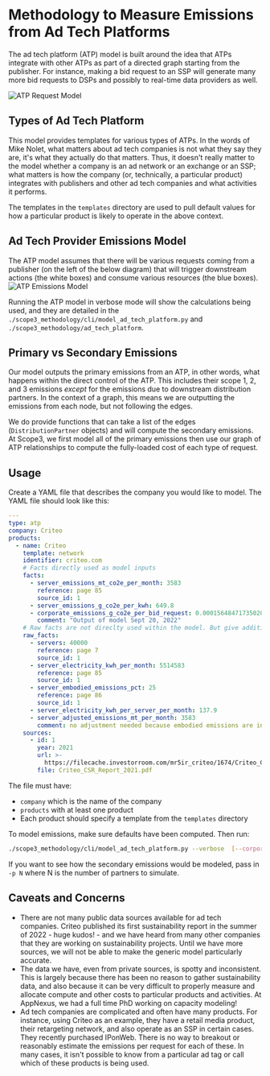# Methodology to Measure Emissions from Ad Tech Platforms

The ad tech platform (ATP) model is built around the idea that ATPs integrate with other ATPs as part of a directed graph starting from the publisher. For instance, making a bid request to an SSP will generate many more bid requests to DSPs and possibly to real-time data providers as well.

![ATP Request Model](images/atp_request_model.jpg)

## Types of Ad Tech Platform

This model provides templates for various types of ATPs. In the words of Mike Nolet, what matters about ad tech companies is not what they say they are, it's what they actually do that matters. Thus, it doesn't really matter to the model whether a company is an ad network or an exchange or an SSP; what matters is how the company (or, technically, a particular product) integrates with publishers and other ad tech companies and what activities it performs.

The templates in the `templates` directory are used to pull default values for how a particular product is likely to operate in the above context.

## Ad Tech Provider Emissions Model

The ATP model assumes that there will be various requests coming from a publisher (on the left of the below diagram) that will trigger downstream actions (the white boxes) and consume various resources (the blue boxes).
![ATP Emissions Model](images/atp_emissions_model.jpg)

Running the ATP model in verbose mode will show the calculations being used, and they are detailed in the `./scope3_methodology/cli/model_ad_tech_platform.py` and `./scope3_methodology/ad_tech_platform`.

## Primary vs Secondary Emissions

Our model outputs the primary emissions from an ATP, in other words, what happens within the direct control of the ATP. This includes their scope 1, 2, and 3 emissions _except_ for the emissions due to downstream distribution partners. In the context of a graph, this means we are outputting the emissions from each node, but not following the edges.

We do provide functions that can take a list of the edges (`DistributionPartner` objects) and will compute the secondary emissions. At Scope3, we first model all of the primary emissions then use our graph of ATP relationships to compute the fully-loaded cost of each type of request.

## Usage

Create a YAML file that describes the company you would like to model. The YAML file should look like this:

```yaml
---
type: atp
company: Criteo
products:
  - name: Criteo
    template: network
    identifier: criteo.com
    # Facts directly used as model inputs
    facts:
      - server_emissions_mt_co2e_per_month: 3583
        reference: page 85
        source_id: 1
      - server_emissions_g_co2e_per_kwh: 649.8
      - corporate_emissions_g_co2e_per_bid_request: 0.00015648471735020598
        comment: "Output of model Sept 20, 2022"
    # Raw facts are not direclty used within the model. But give additional info
    raw_facts:
      - servers: 40000
        reference: page 7
        source_id: 1
      - server_electricity_kwh_per_month: 5514583
        reference: page 85
        source_id: 1
      - server_embodied_emissions_pct: 25
        reference: page 86
        source_id: 1
      - server_electricity_kwh_per_server_per_month: 137.9
      - server_adjusted_emissions_mt_per_month: 3583
        comment: no adjustment needed because embodied emissions are included
    sources:
      - id: 1
        year: 2021
        url: >-
          https://filecache.investorroom.com/mr5ir_criteo/1674/Criteo_CSR_Report_2021.pdf
        file: Criteo_CSR_Report_2021.pdf
```

The file must have:

- `company` which is the name of the company
- `products` with at least one product
- Each product should specify a template from the `templates` directory

To model emissions, make sure defaults have been computed. Then run:

```sh
./scope3_methodology/cli/model_ad_tech_platform.py --verbose  [--corporateEmissionsG]  [--corporateEmissionsGPerRequest] [company_file.yaml]
```

If you want to see how the secondary emissions would be modeled, pass in `-p N` where N is the number of partners to simulate.

## Caveats and Concerns

- There are not many public data sources available for ad tech companies. Criteo published its first sustainability report in the summer of 2022 - huge kudos! - and we have heard from many other companies that they are working on sustainability projects. Until we have more sources, we will not be able to make the generic model particularly accurate.
- The data we have, even from private sources, is spotty and inconsistent. This is largely because there has been no reason to gather sustainability data, and also because it can be very difficult to properly measure and allocate compute and other costs to particular products and activities. At AppNexus, we had a full time PhD working on capacity modeling!
- Ad tech companies are complicated and often have many products. For instance, using Criteo as an example, they have a retail media product, their retargeting network, and also operate as an SSP in certain cases. They recently purchased IPonWeb. There is no way to breakout or reasonably estimate the emissions per request for each of these. In many cases, it isn't possible to know from a particular ad tag or call which of these products is being used.
